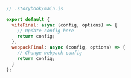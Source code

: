 ```js
// .storybook/main.js

export default {
  viteFinal: async (config, options) => {
    // Update config here
    return config;
  },
  webpackFinal: async (config, options) => {
    // Change webpack config
    return config;
  }
};
```
